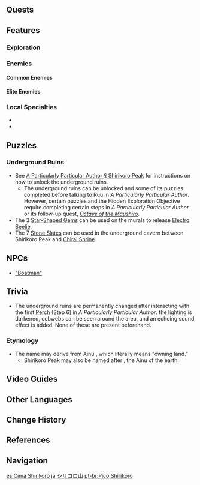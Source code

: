 {{Location Infobox
|image        = Shirikoro Peak.png
|type         = Subarea
|area         = Tsurumi Island
|region       = Inazuma
}}
{{Location Intro|{{Lang|'''Shirikoro Peak'''|ja=シリコロ山}}|description=}}

==Quests==
{{Quests by Category List|heo=1}}

==Features==
===Exploration===
{{Column|2|
*[[Electro Cube]]
*[[Electro Seelie]]
*[[Elemental Monument]] ({{Electro}})
*[[Lightning Strike Probe]]
*[[Mysterious Carvings]]
*[[Phase Gate]]
*[[Ruins Torch]]
*[[Seelie]]
*[[Thunder Barrier]]
*[[Thunder Sakura Bough]]
*[[Waverider Waypoint]]
}}

===Enemies===
====Common Enemies====
{{Column|2|
*{{Enemy|Hilichurl Fighter}}
*{{Enemy|Wooden Shield Hilichurl Guard}}
*{{Enemy|Cryo Hilichurl Shooter}}
*{{Enemy|Electro Hilichurl Shooter}}
*{{Enemy|Anemo Samachurl}}
*{{Enemy|Electro Samachurl}}
*{{Enemy|Hydro Samachurl}}
*{{Enemy|Electro Whopperflower}}
}}

====Elite Enemies====
{{Column|2|
*{{Enemy|Electro Abyss Mage}}
*{{Enemy|Wooden Shieldwall Mitachurl}}
*{{Enemy|Thundercraven Rifthound Whelp}}
*{{Enemy|Ruin Cruiser}}
*{{Enemy|Ruin Defender}}
*{{Enemy|Ruin Destroyer}}
*{{Enemy|Ruin Guard}}
*{{Enemy|Ruin Scout}}
}}

===Local Specialties===
*{{Item|Fluorescent Fungus}}
*{{Item|Sea Ganoderma}}

==Puzzles==
===Underground Ruins===
* See [[A Particularly Particular Author#Shirikoro Peak|A Particularly Particular Author § Shirikoro Peak]] for instructions on how to unlock the underground ruins.
** The underground ruins can be unlocked and some of its puzzles completed before talking to Ruu in ''A Particularly Particular Author''. However, certain puzzles and the Hidden Exploration Objective require completing certain steps in ''A Particularly Particular Author'' or its follow-up quest, ''[[Octave of the Maushiro]]''.
* The 3 [[Star-Shaped Gem]]s can be used on the murals to release [[Electro Seelie]].
* The 7 [[Stone Slate]]s can be used in the underground cavern between Shirikoro Peak and [[Chirai Shrine]].

==NPCs==
*[["Boatman"]]

==Trivia==
*The underground ruins are permanently changed after interacting with the first [[Perch]] (Step 6) in ''A Particularly Particular Author'': the lighting is darkened, cobwebs can be seen around the area, and an echoing sound effect is added. None of these are present beforehand.

===Etymology===
* The name may derive from Ainu {{Lang|mini=1|ain=シㇼコㇿ|ain_rm=sirkor}}, which literally means "owning land."
** Shirikoro Peak may also be named after {{Lang|sir-kor-kamuy|ain=シㇼコㇿカムィ|ain_tl=the god who governs the earth}}, the Ainu {{W|kamuy}} of the earth.

==Video Guides==
{{EVT
|video1   = https://youtu.be/EckKQjXChZU
|caption1 = Shirikoro Peak Puzzles
}}

==Other Languages==
{{Other Languages
|en      = Shirikoro Peak
|zhs     = 知比山
|zhs_rm  = Zhībǐ-shān
|zht     = 知比山
|zht_rm  = Zhībǐ-shān
|zh_tl   = Shirikoro Mountain
|zh_note = {{zh|知比|rm=Zhībǐ}} is based on possible kanji for the Japanese {{ja|シリコロ|rm=Shirikoro}}.
|ja      = シリコロ{{Rubi|山|やま}}
|ja_rm   = Shirikoro-yama<ref>[[Map]], Label: Shirikoro Peak (Japanese)</ref>
|ja_tl   = Shirikoro Mountain
|ja_note = "Shirikoro" may derive from {{w|Ainu language|Ainu}} {{Lang|mini=1|ain=シㇼコㇿ|ain_rm=sirkor|ain_tl=owning land.}}
|ko      = 시리코로{{tt|산|山}}
|ko_rm   = Sirikoro-san
|ko_tl   = Shirikoro Mountain
|es      = Cima Shirikoro
|es_tl   = Shirikoro Peak
|fr      = Pic Shirikoro
|fr_tl   = Shirikoro Peak
|ru      = Пик Сирикоро
|ru_tl   = Shirikoro Peak
|th      = Shirikoro Peak
|vi      = {{tt|Đỉnh|頂}} Shirikoro
|vi_tl   = Shirikoro Peak
|de      = Shirikoro-Berg
|de_tl   = Shirikoro Mountain
|id      = Shirikoro Peak
|pt      = Pico Shirikoro
|pt_tl   = Shirikoro Peak
|tr      = Shirikoro Tepesi
|tr_tl   = 
|it      = Picco Shirikoro
|it_tl   = Shirikoro Peak
}}

==Change History==
{{Change History|2.2}}

==References==
{{Reflist}}

==Navigation==
{{Area Navbox|Inazuma}}

[[es:Cima Shirikoro]]
[[ja:シリコロ山]]
[[pt-br:Pico Shirikoro]]